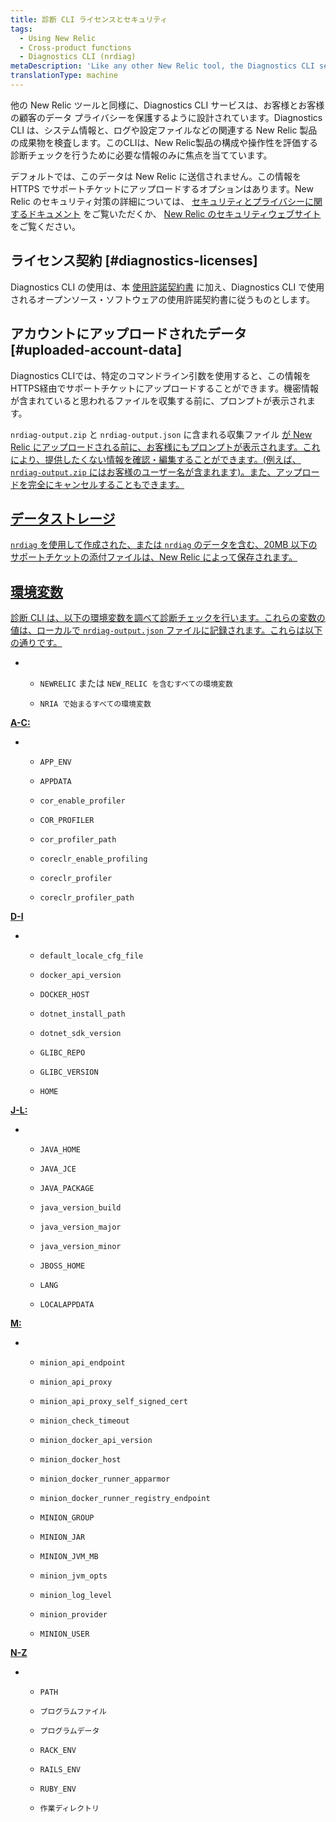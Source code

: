 ```yaml
---
title: 診断 CLI ライセンスとセキュリティ
tags:
  - Using New Relic
  - Cross-product functions
  - Diagnostics CLI (nrdiag)
metaDescription: 'Like any other New Relic tool, the Diagnostics CLI service (nrdiag) is designed to protect data privacy for you and your customers.'
translationType: machine
---
```


他の New Relic ツールと同様に、Diagnostics CLI サービスは、お客様とお客様の顧客のデータ プライバシーを保護するように設計されています。Diagnostics CLI は、システム情報と、ログや設定ファイルなどの関連する New Relic 製品の成果物を検査します。このCLIは、New Relic製品の構成や操作性を評価する診断チェックを行うために必要な情報のみに焦点を当てています。

デフォルトでは、このデータは New Relic に送信されません。この情報を HTTPS でサポートチケットにアップロードするオプションはあります。New Relic のセキュリティ対策の詳細については、 [セキュリティとプライバシーに関するドキュメント](/docs/security/security-privacy/data-privacy/data-privacy-new-relic) をご覧いただくか、 [New Relic のセキュリティウェブサイト](https://newrelic.com/security) をご覧ください。

## ライセンス契約 [#diagnostics-licenses]

Diagnostics CLI の使用は、本 [使用許諾契約書](/docs/licenses/license-information/other-licenses/new-relic-diagnostics-licenses) に加え、Diagnostics CLI で使用されるオープンソース・ソフトウェアの使用許諾契約書に従うものとします。

## アカウントにアップロードされたデータ [#uploaded-account-data]

Diagnostics CLIでは、特定のコマンドライン引数を使用すると、この情報をHTTPS経由でサポートチケットにアップロードすることができます。機密情報が含まれていると思われるファイルを収集する前に、プロンプトが表示されます。

`nrdiag-output.zip` と `nrdiag-output.json` に含まれる収集ファイル [が New Relic にアップロードされる前に、お客様にもプロンプトが表示されます。これにより、提供したくない情報を確認・編集することができます。(例えば、 `nrdiag-output.zip` にはお客様のユーザー名が含まれます)。また、アップロードを完全にキャンセルすることもできます。](/docs/using-new-relic/cross-product-functions/diagnostics-cli-nrdiag/interpret-nrdiag-output)

## [データストレージ](/docs/using-new-relic/cross-product-functions/diagnostics-cli-nrdiag/interpret-nrdiag-output)

[`nrdiag` を使用して作成された、または `nrdiag` のデータを含む、20MB 以下のサポートチケットの添付ファイルは、New Relic によって保存されます。](/docs/using-new-relic/cross-product-functions/diagnostics-cli-nrdiag/interpret-nrdiag-output)

## [環境変数](/docs/using-new-relic/cross-product-functions/diagnostics-cli-nrdiag/interpret-nrdiag-output)

[診断 CLI は、以下の環境変数を調べて診断チェックを行います。これらの変数の値は、ローカルで `nrdiag-output.json` ファイルに記録されます。これらは以下の通りです。](/docs/using-new-relic/cross-product-functions/diagnostics-cli-nrdiag/interpret-nrdiag-output)

* * `NEWRELIC` または `NEW_RELIC を含むすべての環境変数`

  * `NRIA で始まるすべての環境変数`

[**A-C:**](/docs/using-new-relic/cross-product-functions/diagnostics-cli-nrdiag/interpret-nrdiag-output)

* * `APP_ENV`

  * `APPDATA`

  * `cor_enable_profiler`

  * `COR_PROFILER`

  * `cor_profiler_path`

  * `coreclr_enable_profiling`

  * `coreclr_profiler`

  * `coreclr_profiler_path`

[**D-I**](/docs/using-new-relic/cross-product-functions/diagnostics-cli-nrdiag/interpret-nrdiag-output)

* * `default_locale_cfg_file`

  * `docker_api_version`

  * `DOCKER_HOST`

  * `dotnet_install_path`

  * `dotnet_sdk_version`

  * `GLIBC_REPO`

  * `GLIBC_VERSION`

  * `HOME`

[**J-L:**](/docs/using-new-relic/cross-product-functions/diagnostics-cli-nrdiag/interpret-nrdiag-output)

* * `JAVA_HOME`

  * `JAVA_JCE`

  * `JAVA_PACKAGE`

  * `java_version_build`

  * `java_version_major`

  * `java_version_minor`

  * `JBOSS_HOME`

  * `LANG`

  * `LOCALAPPDATA`

[**M:**](/docs/using-new-relic/cross-product-functions/diagnostics-cli-nrdiag/interpret-nrdiag-output)

* * `minion_api_endpoint`

  * `minion_api_proxy`

  * `minion_api_proxy_self_signed_cert`

  * `minion_check_timeout`

  * `minion_docker_api_version`

  * `minion_docker_host`

  * `minion_docker_runner_apparmor`

  * `minion_docker_runner_registry_endpoint`

  * `MINION_GROUP`

  * `MINION_JAR`

  * `MINION_JVM_MB`

  * `minion_jvm_opts`

  * `minion_log_level`

  * `minion_provider`

  * `MINION_USER`

[**N-Z**](/docs/using-new-relic/cross-product-functions/diagnostics-cli-nrdiag/interpret-nrdiag-output)

* * `PATH`

  * `プログラムファイル`

  * `プログラムデータ`

  * `RACK_ENV`

  * `RAILS_ENV`

  * `RUBY_ENV`

  * `作業ディレクトリ`
